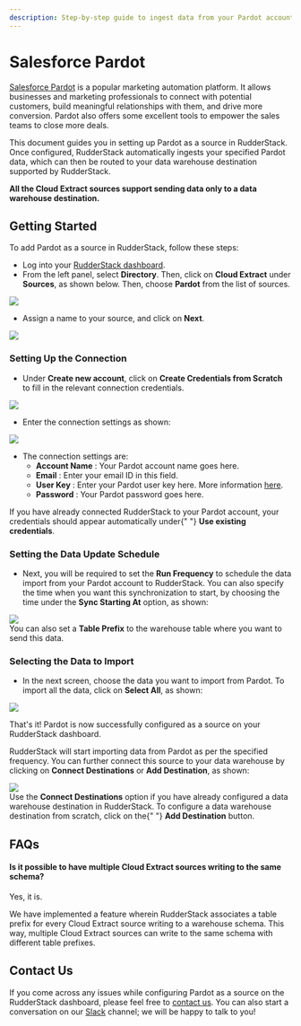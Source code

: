```yaml
---
description: Step-by-step guide to ingest data from your Pardot account into RudderStack.
---
```


# Salesforce Pardot

[Salesforce Pardot](https://www.pardot.com/) is a popular marketing automation platform. It allows businesses and marketing professionals to connect with potential customers, build meaningful relationships with them, and drive more conversion. Pardot also offers some excellent tools to empower the sales teams to close more deals.

This document guides you in setting up Pardot as a source in RudderStack. Once configured, RudderStack automatically ingests your specified Pardot data, which can then be routed to your data warehouse destination supported by RudderStack.

<div class="infoBlock">
<strong>All the Cloud Extract sources support sending data only to a data warehouse destination.</strong>

</div>

## Getting Started

To add Pardot as a source in RudderStack, follow these steps:

- Log into your [RudderStack dashboard](https://app.rudderlabs.com/signup?type=freetrial).
- From the left panel, select **Directory**. Then, click on **Cloud Extract** under **Sources**, as shown below. Then, choose **Pardot** from the list of sources.

<img src="../../images/assets/1 (13).png" />

- Assign a name to your source, and click on **Next**.

<img src="../../images/assets/2 (16).png" />

### Setting Up the Connection

- Under **Create new account**, click on **Create Credentials from Scratch** to fill in the relevant connection credentials.

<img src="../../images/assets/3 (15).png" />

- Enter the connection settings as shown:

<img src="../../images/assets/3.1.png" />

- The connection settings are:
  - **Account Name** : Your Pardot account name goes here.
  - **Email** : Enter your email ID in this field.
  - **User Key** : Enter your Pardot user key here. More information [here](https://kb.builtwith.com/pardot/find-your-api-user-key-on-pardot/).
  - **Password** : Your Pardot password goes here.

<div class="successBlock">
  If you have already connected RudderStack to your Pardot account, your
  credentials should appear automatically under{" "}
  <strong>Use existing credentials</strong>.
</div>

### Setting the Data Update Schedule

- Next, you will be required to set the **Run Frequency** to schedule the data import from your Pardot account to RudderStack. You can also specify the time when you want this synchronization to start, by choosing the time under the **Sync Starting At** option, as shown:

<img src="../../images/assets/4 (13).png" />

<div class="successBlock">
  You can also set a <strong>Table Prefix</strong> to the warehouse table where
  you want to send this data.
</div>

### Selecting the Data to Import

- In the next screen, choose the data you want to import from Pardot. To import all the data, click on **Select All**, as shown:

<img src="../../images/assets/5 (13).png" />

That's it! Pardot is now successfully configured as a source on your RudderStack dashboard.

RudderStack will start importing data from Pardot as per the specified frequency. You can further connect this source to your data warehouse by clicking on **Connect Destinations** or **Add Destination**, as shown:

<img src="../../images/assets/6 (13).png" />

<div class="successBlock">
  Use the <strong>Connect Destinations</strong> option if you have already
  configured a data warehouse destination in RudderStack. To configure a data
  warehouse destination from scratch, click on the{" "}
  <strong>Add Destination</strong> button.
</div>

## FAQs

#### Is it possible to have multiple Cloud Extract sources writing to the same schema?

Yes, it is.

We have implemented a feature wherein RudderStack associates a table prefix for every Cloud Extract source writing to a warehouse schema. This way, multiple Cloud Extract sources can write to the same schema with different table prefixes.

## Contact Us

If you come across any issues while configuring Pardot as a source on the RudderStack dashboard, please feel free to [contact us](mailto:%20docs@rudderstack.com). You can also start a conversation on our [Slack](https://rudderstack.com/join-rudderstack-slack-community) channel; we will be happy to talk to you!
